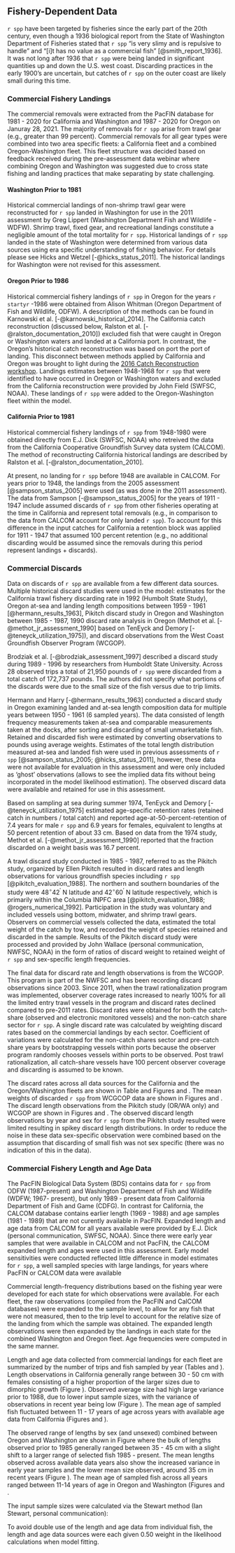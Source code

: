 ## Fishery-Dependent Data

`r spp` have been targeted by fisheries since the early part of the 20th century, even though a 1936 biological report from the State of Washington Department of Fisheries stated that `r spp` "is very slimy and is repulsive to handle" and "[i]t has no value as a commercial fish" [@smith_report_1936].  It was not long after 1936 that `r spp` were being landed in significant quantities up and down the U.S. west coast.  Discarding practices in the early 1900's are uncertain, but catches of `r spp` on the outer coast are likely small during this time.

### Commercial Fishery Landings

The commercial removals were extracted from the PacFIN database for 1981 - 2020 for California and Washington and 1987 - 2020 for Oregon on Januray 28, 2021. The majority of removals for `r spp` arise from trawl gear (e.g., greater than 99 percent). Commercial removals for all gear types were combined into two area specific fleets: a California fleet and a combined Oregon-Washington fleet. This fleet structure was decided based on feedback received during the pre-assessment data webinar where combining Oregon and Washington was suggested due to cross state fishing and landing practices that make separating by state challenging.

#### Washington Prior to 1981

Historical commercial landings of non-shrimp trawl gear were reconstructed for `r spp` landed in Washington for use in the 2011 assessment by Greg Lippert (Washington Department Fish and Wildlife - WDFW).  Shrimp trawl, fixed gear, and recreational landings constitute a negligible amount of the total mortality for `r spp`.  Historical landings of `r spp` landed in the state of Washington were determined from various data sources using era specific understanding of fishing behavior.  For details please see Hicks and Wetzel [-@hicks_status_2011]. The historical landings for Washington were not revised for this assessment. 

#### Oregon Prior to 1986

Historical commercial fishery landings of `r spp` in Oregon for the years `r startyr` -1986 were obtained from Alison Whitman (Oregon Department of Fish and Wildlife, ODFW). A description of the methods can be found in Karnowski et al. [-@karnowski_historical_2014]. The California catch reconstruction (discussed below, Ralston et al. [-@ralston_documentation_2010]) excluded fish that were caught in Oregon or Washington waters and landed at a California port. In contrast, the Oregon's historical catch reconstruction was based on port the port of landing. This disconnect between methods applied by California and Oregon was brought to light during the [2016 Catch Reconstruction workshop](https://www.pcouncil.org/documents/2017/03/i2_att1_catch_reconstruction_workshop_report_mar2017bb.pdf/).  Landings estimates between 1948-1968 for `r spp` that were identified to have occurred in Oregon or Washington waters and excluded from the California reconstruction were provided by John Field (SWFSC, NOAA).  These landings of `r spp` were added to the Oregon-Washington fleet within the model. 


#### California Prior to 1981

Historical commercial fishery landings of `r spp` from 1948-1980 were obtained directly from E.J. Dick (SWFSC, NOAA) who retreived the data from the California Cooperative Groundfish Survey data system (CALCOM). The method of reconstructing California historical landings are described by Ralston et al. [-@ralston_documentation_2010]. 

At present, no landing for `r spp` before 1948 are available in CALCOM.  For years prior to 1948, the landings from the 2005 assessment [@sampson_status_2005] were used (as was done in the 2011 assessment). The data from Sampson [-@sampson_status_2005] for the years of 1911 - 1947 include assumed discards of `r spp` from other fisheries operating at the time in California and represent total removals (e.g., in comparison to the data from CALCOM account for only landed `r spp`). To account for this difference in the input catches for California a retention block was applied for 1911 - 1947 that assumed 100 percent retention (e.g., no additional discarding would be assumed since the removals during this period represent landings + discards). 

### Commercial Discards

Data on discards of `r spp` are available from a few different data sources.  Multiple historical discard studies were used in the model: estimates for the California trawl fishery discarding rate in 1992 (Humbolt State Study), Oregon at-sea and landing length compositions between 1959 - 1961 [@hermann_results_1963], Pikitch discard study in Oregon and Washington between 1985 - 1987, 1990 discard rate analysis in Oregon (Methot et al. [-@methot_jr_assessment_1990] based on TenEyck and Demory [-@teneyck_utilization_1975]), and discard observations from the West Coast Groundfish Observer Program (WCGOP). 

Brodziak et al. [-@brodziak_assessment_1997] described a discard study during 1989 - 1996 by researchers from Humboldt State University. Across 28 observed trips a total of 21,950 pounds of `r spp` were discarded from a total catch of 172,737 pounds. The authors did not specify what portions of the discards were due to the small size of the fish versus due to trip limits. 

Hermann and Harry [-@hermann_results_1963] conducted a discard study in Oregon examining landed and at-sea length composition data for multiple years between 1950 - 1961 (6 sampled years). The data consisted of length frequency measurements taken at-sea and comparable measurements taken at the docks, after sorting and discarding of small unmarketable fish. Retained and discarded fish were estimated by converting observations to pounds using average weights. Estimates of the total length distribution measured at-sea and landed fish were used in previous assessments of `r spp` [@sampson_status_2005; @hicks_status_2011], however, these data were not available for evaluation in this assessment and were only included as 'ghost' observations (allows to see the implied data fits without being incorporated in the model likelihood estimation). The observed discard data were available and retained for use in this assessment. 

Based on sampling at sea during summer 1974, TenEyck and Demory [-@teneyck_utilization_1975] estimated age-specific retention rates (retained catch in numbers / total catch) and reported age-at-50-percent-retention of 7.4 years for male `r spp` and 6.9 years for females, equivalent to lengths at 50 percent retention of about 33 cm. Based on data from the 1974 study, Methot et al. [-@methot_jr_assessment_1990] reported that the fraction discarded on a weight basis was 16.7 percent.

A trawl discard study conducted in 1985 - 1987, referred to as the Pikitch study, organized by Ellen Pikitch resulted in discard rates and length observations for various groundfish species including `r spp` [@pikitch_evaluation_1988]. The northern and southern boundaries of the study were $48^\circ 42^\prime$ N latitude and $42^\circ 60^\prime$ N latitude respectively, which is primarily within the Columbia INPFC area [@pikitch_evaluation_1988; @rogers_numerical_1992].  Participation in the study was voluntary and included vessels using bottom, midwater, and shrimp trawl gears.  Observers on commercial vessels collected the data, estimated the total weight of the catch by tow, and recorded the weight of species retained and discarded in the sample.  Results of the Pikitch discard study were processed and provided by John Wallace (personal communication, NWFSC, NOAA) in the form of ratios of discard weight to retained weight of `r spp` and sex-specific length frequencies.   

The final data for discard rate and length observations is from the WCGOP.  This program is part of the NWFSC and has been recording discard observations since 2003. Since 2011, when the trawl rationalization program was implemented, observer coverage rates increased to nearly 100% for all the limited entry trawl vessels in the program and discard rates declined compared to pre-2011 rates. Discard rates were obtained for both the catch-share (observed and electronic monitored vessels) and the non-catch share sector for `r spp`. A single discard rate was calculated by weighting discard rates based on the commercial landings by each sector.  Coefficient of variations were calculated for the non-catch shares sector and pre-catch share years by bootstrapping vessels within ports because the observer program randomly chooses vessels within ports to be observed. Post trawl rationalization, all catch-share vessels have 100 percent observer coverage and discarding is assumed to be known. 

The discard rates across all data sources for the California and the Oregon/Washington fleets are shown in Table \ref{tab:disc-rates} and Figures \ref{fig:ca-disc-ob} and \ref{fig:orwa-disc-ob}. The mean weights of discarded `r spp` from WCGCOP data are shown in Figures \ref{fig:ca-disc-wght-ob} and \ref{fig:orwa-disc-wght-ob}. The discard length observations from the Pikitch study (OR/WA only) and WCGOP are shown in Figures \ref{fig:ca-disc-len-ob} and \ref{fig:orwa-disc-len-ob}. The observed discard length observations by year and sex for `r spp` from the Pikitch study resulted were limited resulting in spikey discard length distributions. In order to reduce the noise in these data sex-specific observation were combined based on the assumption that discarding of small fish was not sex specific (there was no indication of this in the data).    

### Commercial Fishery Length and Age Data

The PacFIN Biological Data System (BDS) contains data for `r spp` from ODFW (1987-present) and Washington Department of Fish and Wildlife (WDFW; 1967- present), but only 1989 - present data from California Department of Fish and Game (CDFG). In contrast for California, the CALCOM database contains earlier length (1969 - 1988) and age samples (1981 - 1989) that are not curently available in PacFIN. Expanded length and age data from CALCOM for all years available were provided by E.J. Dick (personal communication, SWFSC, NOAA). Since there were early year samples that were available in CALCOM and not PacFIN, the CALCOM expanded length and ages were used in this assessment. Early model sensitivities were conducted reflected little difference in model estimates for `r spp`, a well sampled species with large landings, for years where PacFIN or CALCOM data were available 

Commercial length-frequency distributions based on the fishing year were developed for each state for which observations were available. For each fleet, the raw observations (compiled from the PacFIN and CalCOM databases) were expanded to the sample level, to allow for any fish that were not measured, then to the trip level to account for the relative size of the landing from which the sample was obtained. The expanded length observations were then expanded by the landings in each state for the combined Washington and Oregon fleet. Age frequencies were computed in the same manner.

Length and age data collected from commercial landings for each fleet are summarized by the number of trips and fish sampled by year (Tables \ref{tab:com-len-samps} and \ref{tab:com-age-samps}). Length observations in California generally range between 30 - 50 cm with females consisting of a higher proportion of the larger sizes due to dimorphic growth (Figure \ref{fig:ca-len-data}). Observed average size had high large variance prior to 1988, due to lower input sample sizes, with the variance of observations in recent year being low (Figure \ref{fig:mean-ca-len-data}). The mean age of sampled fish fluctuated between 11 - 17 years of age across years with available age data from California (Figures \ref{fig:ca-age-data} and \ref{fig:mean-ca-age-data}).

The observed range of lengths by sex (and unsexed) combined between Oregon and Washington are shown in Figure \ref{fig:orwa-len-data} where the bulk of lengths observed prior to 1985 generally ranged between 35 - 45 cm with a slight shift to a larger range of selected fish 1985 - present.  The mean lengths observed across available data years also show the increased variance in early year samples and the lower mean size observed, around 35 cm in recent years (Figure \ref{fig:mean-orwa-len-data}). The mean age of sampled fish across all years ranged between 11-14 years of age in Oregon and Washington (Figures \ref{fig:orwa-age-data} and \ref{fig:mean-orwa-age-data}.  

The input sample sizes were calculated via the Stewart method (Ian Stewart, personal communication):

\begin{centering}

Input effN = $N_{\text{trips}} + 0.138 * N_{\text{fish}}$ if $N_{\text{fish}}/N_{\text{trips}}$ is $<$ 44

Input effN = $7.06 * N_{\text{trips}}$ if $N_{\text{fish}}/N_{\text{trips}}$ is $\geq$ 44

\end{centering}

To avoid double use of the length and age data from individual fish, the length and age data sources were each given 0.50 weight in the likelihood calculations when model fitting.  


